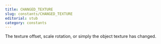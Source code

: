 ```yaml
---
title: CHANGED_TEXTURE
slug: constants/CHANGED_TEXTURE
editorial: stub
category: constants
---
```


<LSLConstant
	name="CHANGED_TEXTURE"
	type="integer"
	value="0x10"
/>

The texture offset, scale rotation, or simply the object texture has changed.
